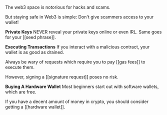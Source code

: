 The web3 space is notorious for hacks and scams.

But staying safe in Web3 is simple: Don't give scammers access to your wallet!

**Private Keys**
NEVER reveal your private keys online or even IRL. Same goes for your [[seed phrase]].

**Executing Transactions**
If you interact with a malicious contract, your wallet is as good as drained.

Always be wary of requests which require you to pay [[gas fees]] to execute them.

However, signing a [[signature request]] poses no risk.

**Buying A Hardware Wallet**
Most beginners start out with software wallets, which are free.

If you have a decent amount of money in crypto, you should consider getting a [[hardware wallet]].
